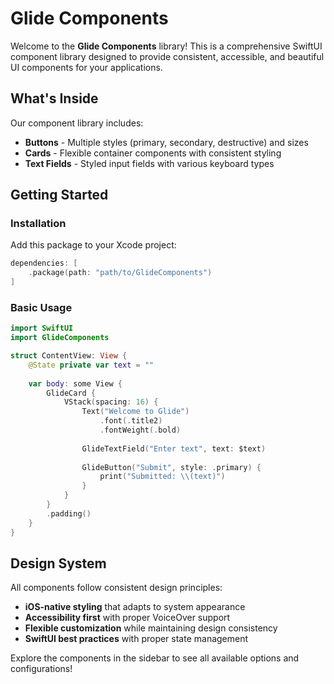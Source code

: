 
<Meta title="Introduction" />

# Glide Components

Welcome to the **Glide Components** library! This is a comprehensive SwiftUI component library designed to provide consistent, accessible, and beautiful UI components for your applications.

## What's Inside

Our component library includes:

- **Buttons** - Multiple styles (primary, secondary, destructive) and sizes
- **Cards** - Flexible container components with consistent styling
- **Text Fields** - Styled input fields with various keyboard types

## Getting Started

### Installation

Add this package to your Xcode project:

```swift
dependencies: [
    .package(path: "path/to/GlideComponents")
]
```

### Basic Usage

```swift
import SwiftUI
import GlideComponents

struct ContentView: View {
    @State private var text = ""
    
    var body: some View {
        GlideCard {
            VStack(spacing: 16) {
                Text("Welcome to Glide")
                    .font(.title2)
                    .fontWeight(.bold)
                
                GlideTextField("Enter text", text: $text)
                
                GlideButton("Submit", style: .primary) {
                    print("Submitted: \\(text)")
                }
            }
        }
        .padding()
    }
}
```

## Design System

All components follow consistent design principles:

- **iOS-native styling** that adapts to system appearance
- **Accessibility first** with proper VoiceOver support
- **Flexible customization** while maintaining design consistency
- **SwiftUI best practices** with proper state management

Explore the components in the sidebar to see all available options and configurations!